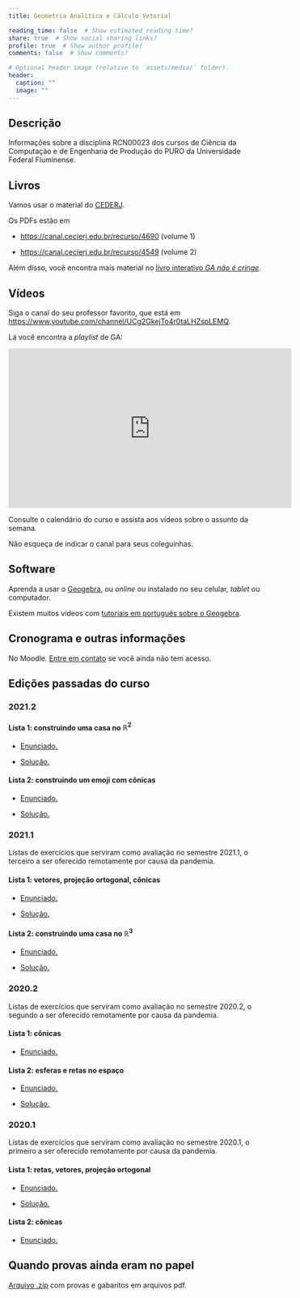 ```yaml
---
title: Geometria Analítica e Cálculo Vetorial

reading_time: false  # Show estimated reading time?
share: true  # Show social sharing links?
profile: true  # Show author profile?
comments: false  # Show comments?

# Optional header image (relative to `assets/media/` folder).
header:
  caption: ""
  image: ""
---
```


## Descrição

Informações sobre a disciplina RCN00023 dos cursos de Ciência da Computação e de Engenharia de Produção do PURO da Universidade Federal Fluminense. 


## Livros

Vamos usar o material do [CEDERJ](https://canal.cecierj.edu.br/){target="_blank"}. 

Os PDFs estão em 

* [https://canal.cecierj.edu.br/recurso/4690](https://canal.cecierj.edu.br/recurso/4690){target="_blank"} (volume 1)

* [https://canal.cecierj.edu.br/recurso/4549](https://canal.cecierj.edu.br/recurso/4549){target="_blank"} (volume 2)

Além disso, você encontra mais material no [livro interativo *GA não é cringe*](https://www.geogebra.org/m/w98zzmt8){target="_blank"}.


## Vídeos

Siga o canal do seu professor favorito, que está em [https://www.youtube.com/channel/UCg2GkejTo4r0taLHZspLEMQ](https://www.youtube.com/channel/UCg2GkejTo4r0taLHZspLEMQ){target="_blank"}.

Lá você encontra a *playlist* de GA:

<iframe width="560" height="315" src="https://www.youtube.com/embed/videoseries?list=PL7SRLwLs7ocaQDC-qPjBWCnG46jYofs67" title="YouTube video player" frameborder="0" allow="accelerometer; autoplay; clipboard-write; encrypted-media; gyroscope; picture-in-picture" allowfullscreen></iframe>

Consulte o calendário do curso e assista aos vídeos sobre o assunto da semana.

Não esqueça de indicar o canal para seus coleguinhas.


## Software

Aprenda a usar o [Geogebra](https://www.geogebra.org/){target="_blank"}, ou *online* ou instalado no seu celular, *tablet* ou computador.

Existem muitos vídeos com [tutoriais em português sobre o Geogebra](https://www.youtube.com/results?search_query=geogebra+portugu%C3%AAs){target="_blank"}.


## Cronograma e outras informações

No Moodle. [Entre em contato](/site/pt/contact/) se você ainda não tem acesso.


## Edições passadas do curso

### 2021.2

#### Lista 1: construindo uma casa no $\mathbb{R}^2$

* [Enunciado.](/site/static/GA/2022.1/casa2d.html){target="_blank"}

* [Solução.](/site/static/GA/2022.1/casa2d-gabarito.html){target="_blank"}
 
#### Lista 2: construindo um emoji com cônicas

* [Enunciado.](/site/static/GA/2022.1/emoji.html){target="_blank"}

* [Solução.](/site/static/GA/2022.1/emoji-gab.html){target="_blank"}


### 2021.1

Listas de exercícios que serviram como avaliação no semestre 2021.1, o terceiro a ser oferecido remotamente por causa da pandemia.

#### Lista 1: vetores, projeção ortogonal, cônicas

* [Enunciado.](/site/static/GA/2021.1/lista1.html){target="_blank"}

* [Solução.](https://www.geogebra.org/m/w98zzmt8#material/uyrwturt){target="_blank"}

#### Lista 2: construindo uma casa no $\mathbb{R}^3$

* [Enunciado.](/site/static/GA/2021.1/lista2.html){target="_blank"}

* [Solução.](https://www.geogebra.org/m/knmkcbe4){target="_blank"}


### 2020.2

Listas de exercícios que serviram como avaliação no semestre 2020.2, o segundo a ser oferecido remotamente por causa da pandemia.

#### Lista 1: cônicas

* [Enunciado.](/site/static/GA/2020.2/2020.2-lista1.html){target="_blank"}


#### Lista 2: esferas e retas no espaço

* [Enunciado.](/site/static/GA/2020.2/lista2.html){target="_blank"}

* [Solução.](/site/static/GA/2020.2/lista2-gab.html){target="_blank"}


### 2020.1

Listas de exercícios que serviram como avaliação no semestre 2020.1, o primeiro a ser oferecido remotamente por causa da pandemia.

#### Lista 1: retas, vetores, projeção ortogonal

* [Enunciado.](/site/static/GA/2020.1/lista1.html){target="_blank"}

* [Solução.](/site/static/GA/2020.1/lista1-gabarito.html){target="_blank"}

#### Lista 2: cônicas

* [Enunciado.](/site/static/GA/2020.1/lista2.html){target="_blank"}


## Quando provas ainda eram no papel

[Arquivo .zip](https://drive.google.com/file/d/1HsSzo3eflh7p2TbpBphG9m6WCNW3BA2h/view?usp=sharing){target="_blank"} com provas e gabaritos em arquivos pdf.


